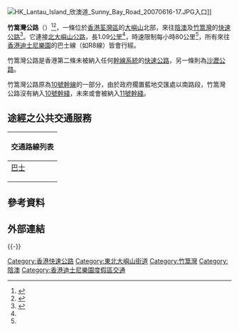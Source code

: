 {{Infobox Hong Kong Road
|   中文街道名稱    =  竹篙灣公路
|   英文街道名稱    =  Penny's Bay Highway
|   圖片    =  File:Penny's Bay Highway overview 201506.jpg 
|   圖片說明    = 竹篙灣公路全貌 (2015年)
|   隸屬幹線     =  
|   路段總長度    =  1.09<ref name="Gazette no.8104-ZH" />
|   車速限制    =  80<ref name="Gazette no.6633">{{source|url=http://www.gld.gov.hk/egazette/pdf/20050950/cgn200509506633.pdf|title=竹篙灣公路車速限制—香港特區政府憲報2005年第6633號政府公告|author=香港特別行政區政府運輸署署長|pub=政府物流服務署|date=2012年}}</ref>
|   行車線數量    =  六線雙程（3線雙程分隔道路）
|   所在地區    =  [[新界西|新界西]][[大嶼山|大嶼山]]
|   起點    =  [[荃灣區|荃灣區]][[陰澳|陰澳]][[北大嶼山公路|北大嶼山公路]]
|   終點    =  [[荃灣區|荃灣區]][[竹篙灣|竹篙灣]][[欣澳道|欣澳道]]、[[神奇道|神奇道]]交界
|   道路命名日期    =  2004年12月17日
|   命名文件    =  [http://www.gld.gov.hk/egazette/pdf/20040851/cgn200408518104.pdf 香港特區政府憲報2005年第8104號公告]
|   道路動工日期    =  2002年
|   道路興建計劃    =  
|   道路舊名資料    =  
|   通車日期    = 2005年8月16日
|   收費 =
}}
[[File:HK_Lantau_Island_欣澳道_Sunny_Bay_Road_20070616-17.JPG|thumb]]入口]]

'''竹篙灣公路'''（{{lang-en|Penny's Bay Highway}}）<ref name="Gazette no.8104-ZH">{{source|url=http://www.gld.gov.hk/egazette/pdf/20040851/cgn200408518104.pdf|title=街道命名—竹篙灣公路車速限制—香港特區政府憲報2004年第8104號政府公告|author=香港特別行政區政府地政總署署長|pub=政府物流服務署|date=2004年11月17日}}</ref><ref name="Gazette no.8104-EN">{{source|url=http://www.gld.gov.hk/egazette/pdf/20040851/egn200408518104.pdf|title=街道命名—香港特區政府憲報2004年第8104號公告政府公告|author=香港特別行政區政府地政總署|pub=政府物流服務署|date=2004年11月17日}}</ref>，一條位於[[香港|香港]][[荃灣區|荃灣區]]的[[大嶼山|大嶼山]]北部，來往[[陰澳|陰澳]]及[[竹篙灣|竹篙灣]]的[[高速公路|快速公路]]<ref>{{source|url=http://www.gld.gov.hk/egazette/pdf/20071126/cgn200711264159.pdf|title=道路交通條例 (第374章)--根據第123條指定的快速公路—香港特區政府憲報第4159號公告|author=香港特別行政區政府運輸署署長|pub=政府物流服務署|香港特別行政區政府物流服務署署長|date=2007年6月29日}}</ref>。它連接[[北大嶼山公路|北大嶼山公路]]，長1.09[[公里|公里]]<ref name="Gazette no.8104-ZH" />，時速限制每小時80公里<ref name="Gazette no.6633" />，所有來往[[香港迪士尼樂園|香港迪士尼樂園]]的巴士線（如R8線）皆會行經。

竹篙灣公路是香港第二條未被納入任何[[香港幹線編號系統|幹線系統]]的[[快速公路|快速公路]]，另一條則為[[沙瀝公路|沙瀝公路]]。

竹篙灣公路原為[[10號幹線|10號幹線]]的一部分，由於政府擱置藍地交匯處以南路段，竹篙灣公路沒有納入[[香港10號幹線|10號幹綫]]，未來或會被納入[[香港11號幹線|11號幹綫]]。

==途經之公共交通服務==
{| class="mw-collapsible mw-collapsed wikitable" style="background:white; margin: 0 auto; width: auto;"  
! 交通路線列表
|-
|
;[[香港巴士|巴士]]
{{大嶼山巴士簡單列表|B5|R8|R33|R42}}
|}

==參考資料==
{{reflist}}

==外部連結==
{{commonscat-inline|Penny's Bay Highway}}

{{-}}
{{香港快速公路}}

[[Category:香港快速公路|Category:香港快速公路]]
[[Category:東北大嶼山街道|Category:東北大嶼山街道]]
[[Category:竹篙灣|Category:竹篙灣]]
[[Category:陰澳|Category:陰澳]]
[[Category:香港迪士尼樂園度假區交通|Category:香港迪士尼樂園度假區交通]]